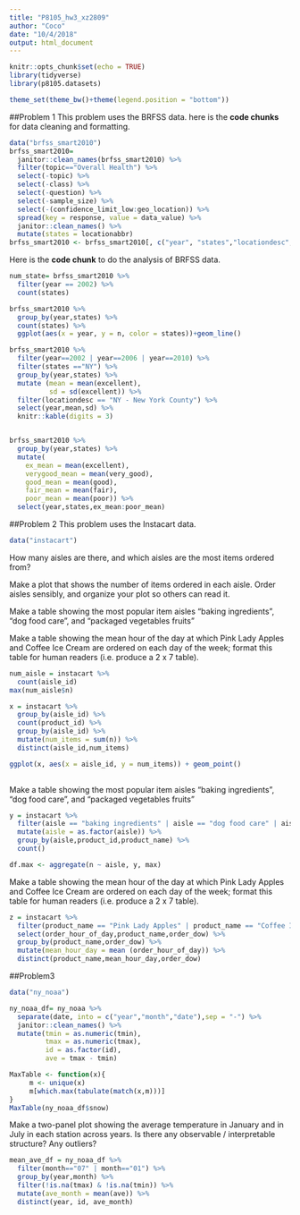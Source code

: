```yaml
---
title: "P8105_hw3_xz2809"
author: "Coco"
date: "10/4/2018"
output: html_document
---
```


```r
knitr::opts_chunk$set(echo = TRUE)
library(tidyverse)
library(p8105.datasets)

theme_set(theme_bw()+theme(legend.position = "bottom"))
```

##Problem 1
This problem uses the BRFSS data. here is the **code chunks** for data cleaning and formatting. 
```r
data("brfss_smart2010")
brfss_smart2010=
  janitor::clean_names(brfss_smart2010) %>% 
  filter(topic=="Overall Health") %>% 
  select(-topic) %>% 
  select(-class) %>% 
  select(-question) %>% 
  select(-sample_size) %>%
  select(-(confidence_limit_low:geo_location)) %>% 
  spread(key = response, value = data_value) %>% 
  janitor::clean_names() %>% 
  mutate(states = locationabbr)
brfss_smart2010 <- brfss_smart2010[, c("year", "states","locationdesc","excellent","very_good","good","fair","poor")]
```

Here is the **code chunk** to do the analysis of BRFSS data. 
```r
num_state= brfss_smart2010 %>%
  filter(year == 2002) %>% 
  count(states) 

brfss_smart2010 %>% 
  group_by(year,states) %>% 
  count(states) %>% 
  ggplot(aes(x = year, y = n, color = states))+geom_line()

brfss_smart2010 %>% 
  filter(year==2002 | year==2006 | year==2010) %>% 
  filter(states =="NY") %>% 
  group_by(year,states) %>% 
  mutate (mean = mean(excellent),
          sd = sd(excellent)) %>% 
  filter(locationdesc == "NY - New York County") %>% 
  select(year,mean,sd) %>%
  knitr::kable(digits = 3)


brfss_smart2010 %>% 
  group_by(year,states) %>% 
  mutate(
    ex_mean = mean(excellent),
    verygood_mean = mean(very_good),
    good_mean = mean(good),
    fair_mean = mean(fair),
    poor_mean = mean(poor)) %>% 
  select(year,states,ex_mean:poor_mean)

```


##Problem 2
This problem uses the Instacart data.
```r
data("instacart")
```
How many aisles are there, and which aisles are the most items ordered from?

Make a plot that shows the number of items ordered in each aisle. Order aisles sensibly, and organize your plot so others can read it.

Make a table showing the most popular item aisles “baking ingredients”, “dog food care”, and “packaged vegetables fruits”

Make a table showing the mean hour of the day at which Pink Lady Apples and Coffee Ice Cream are ordered on each day of the week; format this table for human readers (i.e. produce a 2 x 7 table).

```r
num_aisle = instacart %>% 
  count(aisle_id)  
max(num_aisle$n)

x = instacart %>% 
  group_by(aisle_id) %>% 
  count(product_id) %>% 
  group_by(aisle_id) %>% 
  mutate(num_items = sum(n)) %>% 
  distinct(aisle_id,num_items)

ggplot(x, aes(x = aisle_id, y = num_items)) + geom_point()
  
```

Make a table showing the most popular item aisles “baking ingredients”, “dog food care”, and “packaged vegetables fruits”

```r
y = instacart %>% 
  filter(aisle == "baking ingredients" | aisle == "dog food care" | aisle=="packaged vegetables fruits") %>% 
  mutate(aisle = as.factor(aisle)) %>% 
  group_by(aisle,product_id,product_name) %>% 
  count()

df.max <- aggregate(n ~ aisle, y, max)

```

Make a table showing the mean hour of the day at which Pink Lady Apples and Coffee Ice Cream are ordered on each day of the week; format this table for human readers (i.e. produce a 2 x 7 table).

```r
z = instacart %>% 
  filter(product_name == "Pink Lady Apples" | product_name == "Coffee Ice Cream") %>% 
  select(order_hour_of_day,product_name,order_dow) %>% 
  group_by(product_name,order_dow) %>% 
  mutate(mean_hour_day = mean (order_hour_of_day)) %>% 
  distinct(product_name,mean_hour_day,order_dow)
```


##Problem3 
```r
data("ny_noaa")
```

```r
ny_noaa_df= ny_noaa %>% 
  separate(date, into = c("year","month","date"),sep = "-") %>% 
  janitor::clean_names() %>% 
  mutate(tmin = as.numeric(tmin),
         tmax = as.numeric(tmax),
         id = as.factor(id),
         ave = tmax - tmin)
```

```r
MaxTable <- function(x){
     m <- unique(x)
     m[which.max(tabulate(match(x,m)))]
}
MaxTable(ny_noaa_df$snow)


```
Make a two-panel plot showing the average temperature in January and in July in each station across years. Is there any observable / interpretable structure? Any outliers?

```r

mean_ave_df = ny_noaa_df %>% 
  filter(month=="07" | month=="01") %>% 
  group_by(year,month) %>% 
  filter(!is.na(tmax) & !is.na(tmin)) %>% 
  mutate(ave_month = mean(ave)) %>% 
  distinct(year, id, ave_month)


```








